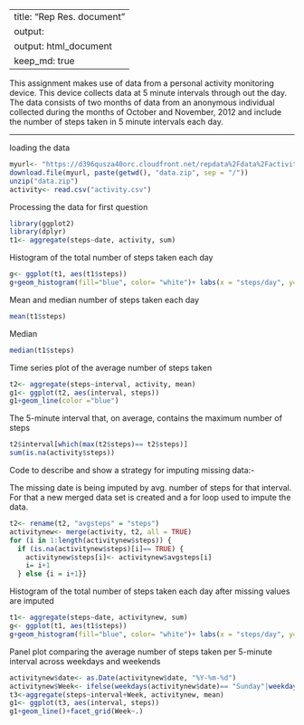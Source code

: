 ---
title: "Rep Res. document"
output:
  output: html_document
  keep_md: true
  ---

This assignment makes use of data from a personal activity monitoring device. This device collects data at 5 minute intervals through out the day. The data consists of two months of data from an anonymous individual collected during the months of October and November, 2012 and include the number of steps taken in 5 minute intervals each day.


_______________________

loading the data

```r
myurl<- "https://d396qusza40orc.cloudfront.net/repdata%2Fdata%2Factivity.zip"
download.file(myurl, paste(getwd(), "data.zip", sep = "/"))
unzip("data.zip")
activity<- read.csv("activity.csv")
```

Processing the data for first question

```r
library(ggplot2)
library(dplyr)
t1<- aggregate(steps~date, activity, sum)
```

Histogram of the total number of steps taken each day

```r
g<- ggplot(t1, aes(t1$steps))
g+geom_histogram(fill="blue", color= "white")+ labs(x = "steps/day", y= "count")+theme_bw()
```

Mean and median number of steps taken each day

```r
mean(t1$steps)
```

Median

```r
median(t1$steps)
```

Time series plot of the average number of steps taken

```r
t2<- aggregate(steps~interval, activity, mean)
g1<- ggplot(t2, aes(interval, steps))
g1+geom_line(color ="blue")
```

The 5-minute interval that, on average, contains the maximum number of steps

```r
t2$interval[which(max(t2$steps)== t2$steps)]
sum(is.na(activity$steps))
```

Code to describe and show a strategy for imputing missing data:-

The missing date is being imputed by avg. number of steps for that interval. For that a new merged data set is created and a for loop used to impute the data.

```r
t2<- rename(t2, "avgsteps" = "steps")
activitynew<- merge(activity, t2, all = TRUE)
for (i in 1:length(activitynew$steps)) {
  if (is.na(activitynew$steps)[i]== TRUE) {
    activitynew$steps[i]<- activitynew$avgsteps[i]
    i= i+1
  } else {i = i+1}}
```

Histogram of the total number of steps taken each day after missing values are imputed

```r
t1<- aggregate(steps~date, activitynew, sum)
g<- ggplot(t1, aes(t1$steps))
g+geom_histogram(fill="blue", color= "white")+ labs(x = "steps/day", y= "count")+theme_bw()
```

Panel plot comparing the average number of steps taken per 5-minute interval across weekdays and weekends

```r
activitynew$date<- as.Date(activitynew$date, "%Y-%m-%d")
activitynew$Week<- ifelse(weekdays(activitynew$date)== "Sunday"|weekdays(activitynew$date)== "Saturday", "weekend", "weekday")
t3<-aggregate(steps~interval+Week, activitynew, mean)
g1<- ggplot(t3, aes(interval, steps))
g1+geom_line()+facet_grid(Week~.)
```
